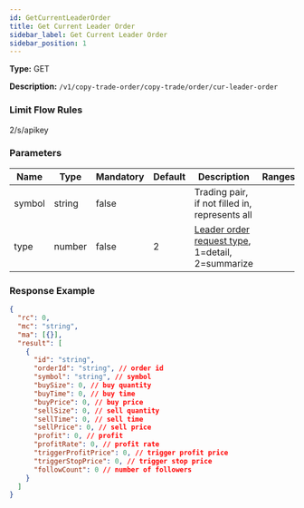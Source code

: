 ```yaml
---
id: GetCurrentLeaderOrder
title: Get Current Leader Order
sidebar_label: Get Current Leader Order
sidebar_position: 1
---
```


**Type:** GET

**Description:** `/v1/copy-trade-order/copy-trade/order/cur-leader-order`

### Limit Flow Rules

2/s/apikey

### Parameters

| Name | Type | Mandatory | Default | Description | Ranges |
| --- | --- | --- | --- | --- | --- |
| symbol | string | false |  | Trading pair, if not filled in, represents all |  |
| type | number | false | 2 | <a href="#leaderOrderRequestType">Leader order request type</a>, 1=detail, 2=summarize |  |

### Response Example

```json title="Response"
{
  "rc": 0,
  "mc": "string",
  "ma": [{}],
  "result": [
    {
      "id": "string",
      "orderId": "string", // order id
      "symbol": "string", // symbol
      "buySize": 0, // buy quantity
      "buyTime": 0, // buy time
      "buyPrice": 0, // buy price
      "sellSize": 0, // sell quantity
      "sellTime": 0, // sell time
      "sellPrice": 0, // sell price
      "profit": 0, // profit
      "profitRate": 0, // profit rate
      "triggerProfitPrice": 0, // trigger profit price
      "triggerStopPrice": 0, // trigger stop price
      "followCount": 0 // number of followers
    }
  ]
}
```
